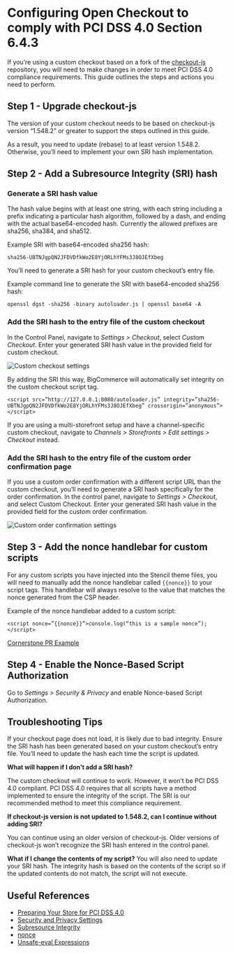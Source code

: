 # Configuring Open Checkout to comply with PCI DSS 4.0 Section 6.4.3
If you’re using a custom checkout based on a fork of the [checkout-js](https://github.com/bigcommerce/checkout-js) repository, you will need to make changes in order to meet PCI DSS 4.0 compliance requirements. This guide outlines the steps and actions you need to perform.

## Step 1 - Upgrade checkout-js
The version of your custom checkout needs to be based on checkout-js version “1.548.2” or greater to support the steps outlined in this guide.

As a result, you need to update (rebase) to at least version 1.548.2. Otherwise, you’ll need to implement your own SRI hash implementation.

## Step 2 - Add a Subresource Integrity (SRI) hash
### Generate a SRI hash value
The hash value begins with at least one string, with each string including a prefix indicating a particular hash algorithm, followed by a dash, and ending with the actual base64-encoded hash. Currently the allowed prefixes are sha256, sha384, and sha512.

Example SRI with base64-encoded sha256 hash:
```
sha256-UBTNJgpQN2JFDVDfkWo2E8YjORLhYFMs3J8OJEfXbeg
```

You’ll need to generate a SRI hash for your custom checkout’s entry file.

Example command line to generate the SRI with base64-encoded sha256 hash:
```
openssl dgst -sha256 -binary autoloader.js | openssl base64 -A
```
### Add the SRI hash to the entry file of the custom checkout
In the Control Panel, navigate to *Settings > Checkout*, select *Custom Checkout*. Enter your generated SRI hash value in the provided field for custom checkout.

![Custom checkout settings](https://storage.googleapis.com/bigcommerce-production-dev-center/images/checkout-sri-settings.png)

By adding the SRI this way, BigCommerce will automatically set integrity on the custom checkout script tag.
```
<script src=”http://127.0.0.1:8080/autoloader.js” integrity=”sha256-UBTNJgpQN2JFDVDfkWo2E8YjORLhYFMs3J8OJEfXbeg” crossorigin=”anonymous”>
</script>
```
<Callout type="info">
 If you are using a multi-storefront setup and have a channel-specific custom checkout, navigate to <em>Channels > Storefronts > Edit settings > Checkout</em> instead.
 </Callout>
 
### Add the SRI hash to the entry file of the custom order confirmation page
If you use a custom order confirmation with a different script URL than the custom checkout, you’ll need to generate a SRI hash specifically for the order confirmation. In the control panel, navigate to *Settings > Checkout*, and select Custom Checkout. Enter your generated SRI hash value in the provided field for the custom order confirmation.

![Custom order confirmation settings](https://storage.googleapis.com/bigcommerce-production-dev-center/images/order-confirmation-sri-settings.png)
## Step 3 - Add the nonce handlebar for custom scripts
For any custom scripts you have injected into the Stencil theme files, you will need to manually add the nonce handlebar called `{{nonce}}` to your script tags. This handlebar will always resolve to the value that matches the nonce generated from the CSP header.

Example of the nonce handlebar added to a custom script:

```
<script nonce=”{{nonce}}”>console.log(“this is a sample nonce”); </script>
```

[Cornerstone PR  Example](https://github.com/bigcommerce/cornerstone/pull/2525/commits/2b0aeddbebe2900b040d918e6ced58ea70f520d3)
## Step 4 - Enable the Nonce-Based Script Authorization

Go to *Settings > Security & Privacy* and enable Nonce-based Script Authorization.

## Troubleshooting Tips
If your checkout page does not load, it is likely due to bad integrity. Ensure the SRI hash has been generated based on your custom checkout’s entry file. You’ll need to update the hash each time the script is updated.

**What will happen if I don’t add a SRI hash?**

The custom checkout will continue to work. However, it won’t be PCI DSS 4.0 compliant. PCI DSS 4.0 requires that all scripts have a method implemented to ensure the integrity of the script. The SRI is our recommended method to meet this compliance requirement. 


**If checkout-js version is not updated to 1.548.2, can I continue without adding SRI?**

You can continue using an older version of checkout-js. Older versions of checkout-js won’t recognize the SRI hash entered in the control panel.

**What if I change the contents of my script?**
You will also need to update your SRI hash. The integrity hash is based on the contents of the script so if the updated contents do not match, the script will not execute.
## Useful References
- [Preparing Your Store for PCI DSS 4.0](https://www.bigcommerce.com.au/blog/preparing-your-store-for-pci-dss-4-0/)
- [Security and Privacy Settings](https://support.bigcommerce.com/s/article/Security-and-Privacy-Settings)
- [Subresource Integrity](https://developer.mozilla.org/en-US/docs/Web/Security/Subresource_Integrity)
- [nonce](https://developer.mozilla.org/en-US/docs/Web/HTML/Global_attributes/nonce)
- [Unsafe-eval Expressions](https://developer.mozilla.org/en-US/docs/Web/HTTP/Headers/Content-Security-Policy/script-src#unsafe_eval_expressions)

